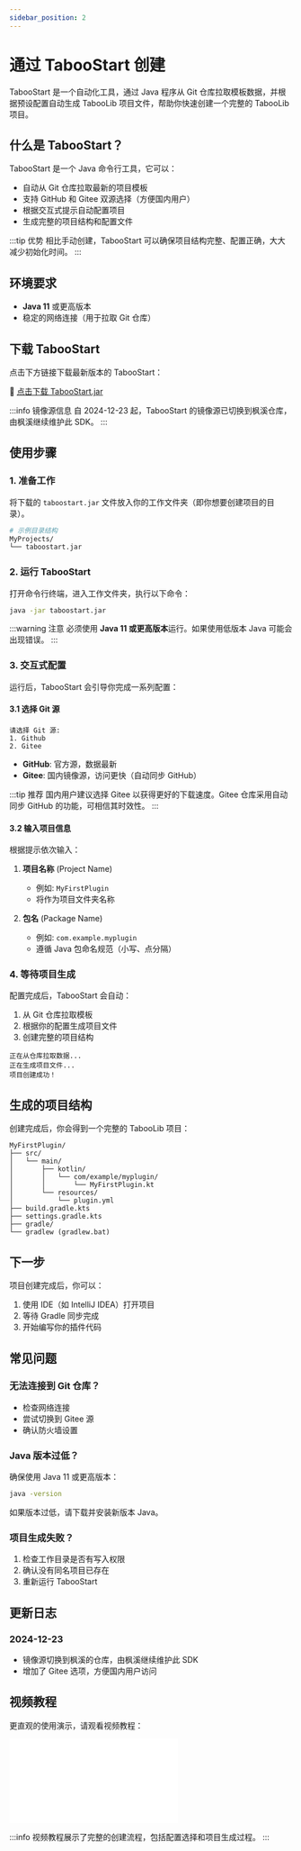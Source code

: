```yaml
---
sidebar_position: 2
---
```


# 通过 TabooStart 创建

TabooStart 是一个自动化工具，通过 Java 程序从 Git 仓库拉取模板数据，并根据预设配置自动生成 TabooLib 项目文件，帮助你快速创建一个完整的 TabooLib 项目。

## 什么是 TabooStart？

TabooStart 是一个 Java 命令行工具，它可以：
- 自动从 Git 仓库拉取最新的项目模板
- 支持 GitHub 和 Gitee 双源选择（方便国内用户）
- 根据交互式提示自动配置项目
- 生成完整的项目结构和配置文件

:::tip 优势
相比手动创建，TabooStart 可以确保项目结构完整、配置正确，大大减少初始化时间。
:::

## 环境要求

- **Java 11** 或更高版本
- 稳定的网络连接（用于拉取 Git 仓库）

## 下载 TabooStart

点击下方链接下载最新版本的 TabooStart：

🔗 [点击下载 TabooStart.jar](https://nexus.maplex.top/repository/maven-public/top/maplex/tool/taboostart/1.0.0/taboostart-1.0.0.jar)

:::info 镜像源信息
自 2024-12-23 起，TabooStart 的镜像源已切换到枫溪仓库，由枫溪继续维护此 SDK。
:::

## 使用步骤

### 1. 准备工作

将下载的 `taboostart.jar` 文件放入你的工作文件夹（即你想要创建项目的目录）。

```bash
# 示例目录结构
MyProjects/
└── taboostart.jar
```

### 2. 运行 TabooStart

打开命令行终端，进入工作文件夹，执行以下命令：

```bash
java -jar taboostart.jar
```

:::warning 注意
必须使用 **Java 11 或更高版本**运行。如果使用低版本 Java 可能会出现错误。
:::

### 3. 交互式配置

运行后，TabooStart 会引导你完成一系列配置：

#### 3.1 选择 Git 源

```
请选择 Git 源:
1. Github
2. Gitee
```

- **GitHub**: 官方源，数据最新
- **Gitee**: 国内镜像源，访问更快（自动同步 GitHub）

:::tip 推荐
国内用户建议选择 Gitee 以获得更好的下载速度。Gitee 仓库采用自动同步 GitHub 的功能，可相信其时效性。
:::

#### 3.2 输入项目信息

根据提示依次输入：

1. **项目名称** (Project Name)
   - 例如: `MyFirstPlugin`
   - 将作为项目文件夹名称

2. **包名** (Package Name)
   - 例如: `com.example.myplugin`
   - 遵循 Java 包命名规范（小写、点分隔）

### 4. 等待项目生成

配置完成后，TabooStart 会自动：
1. 从 Git 仓库拉取模板
2. 根据你的配置生成项目文件
3. 创建完整的项目结构

```
正在从仓库拉取数据...
正在生成项目文件...
项目创建成功！
```

## 生成的项目结构

创建完成后，你会得到一个完整的 TabooLib 项目：

```
MyFirstPlugin/
├── src/
│   └── main/
│       ├── kotlin/
│       │   └── com/example/myplugin/
│       │       └── MyFirstPlugin.kt
│       └── resources/
│           └── plugin.yml
├── build.gradle.kts
├── settings.gradle.kts
├── gradle/
└── gradlew (gradlew.bat)
```

## 下一步

项目创建完成后，你可以：

1. 使用 IDE（如 IntelliJ IDEA）打开项目
2. 等待 Gradle 同步完成
3. 开始编写你的插件代码

## 常见问题

### 无法连接到 Git 仓库？

- 检查网络连接
- 尝试切换到 Gitee 源
- 确认防火墙设置

### Java 版本过低？

确保使用 Java 11 或更高版本：

```bash
java -version
```

如果版本过低，请下载并安装新版本 Java。

### 项目生成失败？

1. 检查工作目录是否有写入权限
2. 确认没有同名项目已存在
3. 重新运行 TabooStart

## 更新日志

### 2024-12-23
- 镜像源切换到枫溪的仓库，由枫溪继续维护此 SDK
- 增加了 Gitee 选项，方便国内用户访问

## 视频教程

更直观的使用演示，请观看视频教程：

<iframe src="//player.bilibili.com/player.html?isOutside=true&aid=115417917954715&bvid=BV1hCshzDE4b&cid=25888952884&p=1" scrolling="no" border="0" frameborder="no" framespacing="0" allowfullscreen="true"></iframe>

:::info
视频教程展示了完整的创建流程，包括配置选择和项目生成过程。
:::
